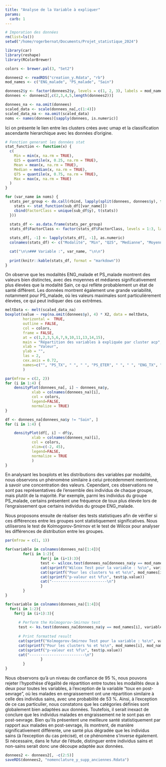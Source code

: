 ```yaml
---
title: "Analyse de la Variable à expliquer"
params:
  carb: 1
---
```

```r
# Imporation des données
rm(list=ls())
setwd("/home/rogerbernat/Documents/Projet_statistique_2024")

library(car)
library(reshape)
library(RColorBrewer)

colors <- brewer.pal(3, "Set2")

donnees2 <- readRDS("creation_y.Rdata", "rb")
mod_names <- c("ENG_malade", "PS_malade", "Sain")

donnees2$y <- factor(donnees2$y, levels = c(1, 2, 3), labels = mod_names)
donnees <- donnees2[,c(2,3,4,5,length(donnees2))]

donnees_na <- na.omit(donnees)
scaled_data <- scale(donnees_na[,c(1:4)])
scaled_data_na <- na.omit(scaled_data)
noms <- names(donnees)[sapply(donnees, is.numeric)]
```
Ici on présente le lien entre les clusters crées avec umap et la classification ascendante hierarchique avec les données d'origine.
```r
# Fonction generant les données stat
stat_function <- function(x) {
  c(
    Min = min(x, na.rm = TRUE),
    Q25 = quantile(x, 0.25, na.rm = TRUE),
    Mean = mean(x, na.rm = TRUE),
    Median = median(x, na.rm = TRUE),
    Q75 = quantile(x, 0.75, na.rm = TRUE),
    Max = max(x, na.rm = TRUE)
  )
}

for (var_name in noms) {
  stats_per_group <- do.call(rbind, lapply(split(donnees, donnees$y), function(sub_df) {
    stats <- stat_function(sub_df[[var_name]])
    cbind(FactorClass = unique(sub_df$y), t(stats))
  }))
  
  stats_df <- as.data.frame(stats_per_group)
  stats_df$FactorClass <- factor(stats_df$FactorClass, levels = 1:3, labels = levels(donnees$y))

  stats_df[, -1] <- lapply(stats_df[, -1], as.numeric)
  colnames(stats_df) <- c("Modalité", "Min", "Q25", "Medianne", "Moyenne", "Q75", "Max" )

  cat("\n\n### Variable :", var_name, "\n\n")
  
  print(knitr::kable(stats_df, format = "markdown"))
}
```

On observe que les modalités ENG_malade et PS_malade montrent des valeurs bien distinctes, avec des moyennes et médianes significativement plus élevées que la modalité Sain, ce qui reflète probablement un état de santé différent. Les données montrent également une grande variabilité, notamment pour PS_malade, où les valeurs maximales sont particulièrement élevées, ce qui peut indiquer des cas extrêmes.
```r

meltData <- melt(scaled_data_na)
boxplot(value ~ rep(na.omit(donnees$y), 4) * X2, data = meltData,
        horizontal =  TRUE,           
        outline = FALSE,  
        col = colors,  
        frame = FALSE,
        at = c(1,2,3,5,6,7,9,10,11,13,14,15),
        main = "Répartition des variables à expliquée par cluster acp",
        xlab = "Valeur",
        ylab = "",
        las = 2,
        cex.axis = 0.72,
        names=c("", "PS_TX", " ", " ", "PS_ETER", " ", " ", "ENG_TX", " ", " ", "ENG_ETER", " " )
        )
```


```r
par(mfrow = c(2, 2))
for (i in 1:4) {
    densityPlot(donnees_na[, i] ~ donnees_na$y,
            xlab = colnames(donnees_na)[i],
            col = colors,
            legend=FALSE,
            normalize = TRUE)
}

df <- donnees_na[donnees_na$y != "Sain", ]
for (i in 1:4) {

    densityPlot(df[, i] ~ df$y,
            xlab = colnames(donnees_na)[i],
            col = colors,
            xlim=c(-2, 45),
            legend=FALSE,
            normalize = TRUE
            )
}
```

En analysant les boxplots et les distributions des variables par modalité, nous observons un phénomène similaire à celui précédemment mentionné, à savoir une concentration des valeurs. Cependant, ces observations ne sont pas représentatives de l'ensemble des individus de chaque groupe, mais plutôt de la majorité. Par exemple, parmi les individus du groupe PS_malade, certains présentent une fréquence de toux plus élevée lors de l'engraissement que certains individus du groupe ENG_malade.

Nous proposons ensuite de réaliser des tests statistiques afin de vérifier si ces différences entre les groupes sont statistiquement significatives. Nous utiliserons le test de Kolmogorov-Smirnov  et le test de Wilcox pour analyser les différences de distribution entre les groupes.
```r
par(mfrow = c(1, 1))
```

```r

for(variable in colnames(donnees_na)[1:4]){
        for(i in 1:2){
                for(j in (i+1):3){
                test <- wilcox.test(donnees_na[donnees_na$y == mod_names[i],variable], donnees_na[donnees_na$y == mod_names[j], variable], exact = FALSE)
                cat(sprintf("Wilcox Test pour la variable : %s\n", variable))
                cat(sprintf("Pour les clusters %s et %s\n", mod_names[i], mod_names[j]))
                cat(sprintf("p-valeur est %f\n", test$p.value))
                cat("-------------------------\n")
                }
        }
}

for(variable in colnames(donnees_na)[1:4]){
  for(i in 1:2){
    for(j in (i+1):3){
      
      # Perform the Kolmogorov-Smirnov test
      test <- ks.test(donnees_na[donnees_na$y == mod_names[i], variable], donnees_na[donnees_na$y == mod_names[j], variable])
      
      # Print formatted result
      cat(sprintf("Kolmogorov-Smirnov Test pour la variable : %s\n", variable))
      cat(sprintf("Pour les clusters %s et %s\n", mod_names[i], mod_names[j]))
      cat(sprintf("p-valeur est %f\n", test$p.value))
      cat("-------------------------\n") 
                }
        }
}

```
Nous observons qu'à un niveau de confiance de 95 %, nous pouvons rejeter l'hypothèse d'égalité de répartition entre toutes les modalités deux à deux pour toutes les variables, à l'exception de la variable "toux en post-sevrage", où les malades en engraissement ont une répartition similaire à celle des individus sains, avec une probabilité de 53 %. Ainsi, à l'exception de ce cas particulier, nous constatons que les catégories définies sont globalement bien adaptées aux données.
Toutefois, il serait inexact de conclure que les individus malades en engraissement ne le sont pas en post-sevrage. Bien qu'ils présentent une meilleure santé statistiquement par rapport aux malades en post-sevrage, ils montrent, de manière significativement différente, une santé plus dégradée que les individus sains (à l'exception du cas précisé), et ce phénomène s'inverse également.
Si nécessaire, dans le futur de l'étude, distinguer entre individus sains et non-sains serait donc une découpe adaptée aux données.
```r

donnees2 <- donnees2[, -c(2:5)]
saveRDS(donnees2, "nomenclature_y_supp_anciennes.Rdata")
```